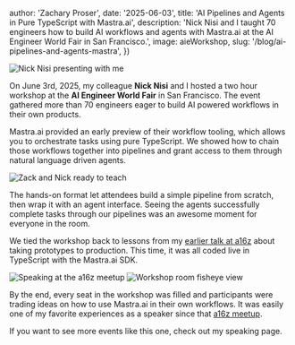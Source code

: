 
  author: 'Zachary Proser',
  date: '2025-06-03',
  title: 'AI Pipelines and Agents in Pure TypeScript with Mastra.ai',
  description: 'Nick Nisi and I taught 70 engineers how to build AI workflows and agents with Mastra.ai at the AI Engineer World Fair in San Francisco.',
  image: aieWorkshop,
  slug: '/blog/ai-pipelines-and-agents-mastra',
})

<Image src={aieWorkshop} alt="Nick Nisi presenting with me" />

On June 3rd, 2025, my colleague **Nick Nisi** and I hosted a two hour workshop at the **AI Engineer World Fair** in San Francisco. The event gathered more than 70 engineers eager to build AI powered workflows in their own products.

Mastra.ai provided an early preview of their workflow tooling, which allows you to orchestrate tasks using pure TypeScript. We showed how to chain those workflows together into pipelines and grant access to them through natural language driven agents.

<Image src={zackAndNick} alt="Zack and Nick ready to teach" />

The hands-on format let attendees build a simple pipeline from scratch, then wrap it with an agent interface. Seeing the agents successfully complete tasks through our pipelines was an awesome moment for everyone in the room.

We tied the workshop back to lessons from my [earlier talk at a16z](/blog/a16z-sf-dec-2023-ai-apps-production) about taking prototypes to production. This time, it was all coded live in TypeScript with the Mastra.ai SDK.

<Image src={a16z1} alt="Speaking at the a16z meetup" />

<Image src={aieFisheye} alt="Workshop room fisheye view" />

By the end, every seat in the workshop was filled and participants were trading ideas on how to use Mastra.ai in their own workflows. It was easily one of my favorite experiences as a speaker since that [a16z meetup](/blog/a16z-sf-dec-2023-ai-apps-production).

If you want to see more events like this one, check out my <Link href="/speaking">speaking page</Link>.
